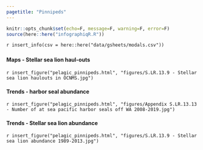 ```yaml
---
pagetitle: "Pinnipeds"
---
```


```r
knitr::opts_chunk$set(echo=F, message=F, warning=F, error=F)
source(here::here("infographiqR.R"))
```

`r insert_info(csv = here::here("data/gsheets/modals.csv"))`


### {.tabset}

#### Maps - Stellar sea lion haul-outs

`r insert_figure("pelagic_pinnipeds.html", "figures/S.LR.13.9 - Stellar sea lion haulouts in OCNMS.jpg")`

#### Trends - harbor seal abundance

`r insert_figure("pelagic_pinnipeds.html", "figures/Appendix S.LR.13.13 - Number of at sea pacific harbor seals off WA 2008-2019.jpg")`

#### Trends - Stellar sea lion abundance

`r insert_figure("pelagic_pinnipeds.html", "figures/S.LR.13.9 - Stellar sea lion abundance 1989-2013.jpg")`
